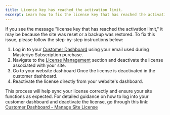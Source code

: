 ```yaml
---
title: License key has reached the activation limit.
excerpt: Learn how to fix the license key that has reached the activation limit.
---
```


If you see the message "license key that has reached the activation limit," it may be because the site was reset or a backup was restored. To fix this issue, please follow the step-by-step instructions below:

1. Log in to your [Customer Dashboard](https://docs.masteriyo.com/customer-account-management/customer-dashboard-manage-site-license#how-to-log-in-to-the-customer-dashboard) using your email used during Masteriyo Subscription purchase.  
2. Navigate to the [License Management](https://docs.masteriyo.com/customer-account-management/customer-dashboard-manage-site-license#manage-site-license) section and deactivate the license associated with your site.  
3. Go to your website dashboard Once the license is deactivated in the customer dashboard.  
4. Reactivate the license directly from your website's dashboard.  

This process will help sync your license correctly and ensure your site functions as expected. For detailed guidance on how to log into your customer dashboard and deactivate the license, go through this link: [Customer Dashboard - Manage Site License](https://docs.masteriyo.com/customer-account-management/customer-dashboard-manage-site-license)
